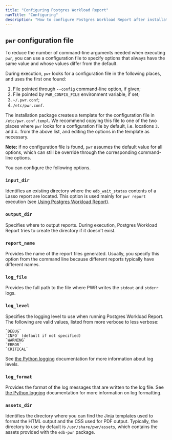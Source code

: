 ```yaml
---
title: "Configuring Postgres Workload Report"
navTitle: "Configuring"
description: "How to configure Postgres Workload Report after installation"
---
```


## `pwr` configuration file

To reduce the number of command-line arguments needed when executing `pwr`, you can use a configuration file to specify options that always have the same value and whose values differ from the default.

During execution, `pwr` looks for a configuration file in the following places, and uses the first one found:

1. File pointed through `--config` command-line option, if given;
2. File pointed by `PWR_CONFIG_FILE` environment variable, if set;
3. `~/.pwr.conf`;
4. `/etc/pwr.conf`.

The installation package creates a template for the configuration file in `/etc/pwr.conf.templ`. We recommend copying this file to one of the
two places where `pwr` looks for a configuration file by default, i.e. locations `3.` and `4.` from the above list, and editing the options in the template as necessary.

**Note:** if no configuration file is found, `pwr` assumes the default value for all options, which can still be override through the corresponding command-line options.

You can configure the following options.

### `input_dir`

Identifies an existing directory where the `edb_wait_states` contents of a Lasso report are located. This option is used mainly for `pwr report` execution (see [Using Postgres Workload Report](using)).

### `output_dir`

Specifies where to output reports. During execution, Postgres Workload Report tries to create the directory if it doesn't exist.

### `report_name`

Provides the name of the report files generated. Usually, you specify this option from the command line because different reports typically have different names.

### `log_file`

Provides the full path to the file where PWR writes the `stdout` and `stderr` logs.

### `log_level`

Specifies the logging level to use when running Postgres Workload Report. The following are valid values, listed from more verbose to less verbose: 

    `DEBUG`
    `INFO` (default if not specified)
    `WARNING`
    `ERROR`
    `CRITICAL`

See [the Python logging](https://docs.python.org/3/library/logging.html#logging-levels) documentation for more information about log levels.

### `log_format`

Provides the format of the log messages that are written to the log file. See [the Python logging](https://docs.python.org/3/library/logging.html#logrecord-attributes) documentation for more information on log formatting.

### `assets_dir`

Identifies the directory where you can find the Jinja templates used to format the HTML output and the CSS used for PDF output. Typically, the directory to use by default is `/usr/share/pwr/assets`, which contains the assets provided with the `edb-pwr` package.
